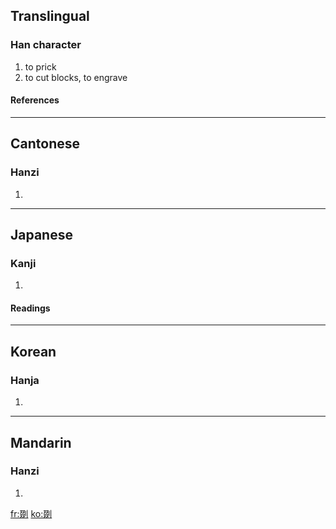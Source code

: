 ==Translingual==
===Han character===
{{Han char|rn=18|rad=刀|as=08|sn=10|four=8240<sub>0</sub>|canj=水水水水弓 (EEEEN)}}
# to prick
# to cut blocks, to engrave
====References====
{{Han ref|kx=0141.280|dkj=02055|dj=0321.070|hdz=10347.050|uh=525F|ud=21087|bh=D0EA|bd=53482}}
----
==Cantonese==
===Hanzi===
{{yue-hanzi|jyut=|y=jyut1}}
# {{defn|Cantonese}}
----
==Japanese==
===Kanji===
{{ja-kanji|grade=|rs=刀08}}
# {{defn|Japanese}}
====Readings====
{{ja-readings|on=[[てつ]] (tetsu), [[てち]] (techi), [[たつ]] (tatsu), [[たち]] (tachi)|kun=[[けずる]] (kezuru), [[さきとる]] (sakitoru), [[そぐ]] (sogu), [[うつ]] (utsu)}}
----
==Korean==
===Hanja===
{{ko-hanja|hangeul=철|rv=cheol|mr=ch'ŏl}}
# {{defn|Korean}}
----
==Mandarin==
===Hanzi===
{{cmn-hanzi|pin=[[duō]] ([[duo1]])|wg=to<sup>1</sup>}}
# {{defn|Mandarin}}

[[fr:剟]]
[[ko:剟]]